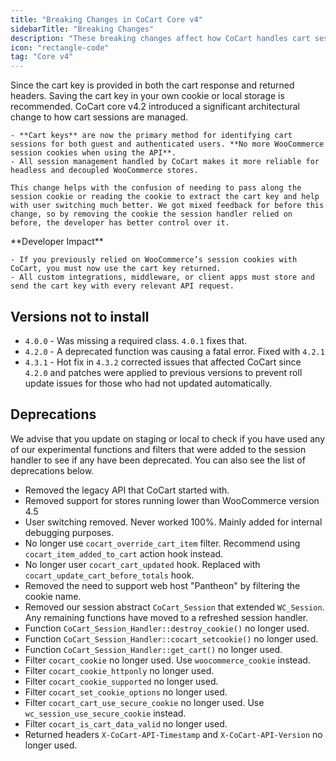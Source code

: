 ```yaml
---
title: "Breaking Changes in CoCart Core v4"
sidebarTitle: "Breaking Changes"
description: "These breaking changes affect how CoCart handles cart sessions."
icon: "rectangle-code"
tag: "Core v4"
---
```


<Note>
    Since the cart key is provided in both the cart response and returned headers. Saving the cart key in your own cookie or local storage is recommended.
</Note>

<Warning>
    CoCart core v4.2 introduced a significant architectural change to how cart sessions are managed.

    - **Cart keys** are now the primary method for identifying cart sessions for both guest and authenticated users. **No more WooCommerce session cookies when using the API**.
    - All session management handled by CoCart makes it more reliable for headless and decoupled WooCommerce stores.

    This change helps with the confusion of needing to pass along the session cookie or reading the cookie to extract the cart key and help with user switching much better. We got mixed feedback for before this change, so by removing the cookie the session handler relied on before, the developer has better control over it.
</Warning>

<Tip>
    **Developer Impact**

    - If you previously relied on WooCommerce’s session cookies with CoCart, you must now use the cart key returned.
    - All custom integrations, middleware, or client apps must store and send the cart key with every relevant API request.
</Tip>

## Versions not to install

* `4.0.0` - Was missing a required class. `4.0.1` fixes that.
* `4.2.0` - A deprecated function was causing a fatal error. Fixed with `4.2.1`
* `4.3.1` - Hot fix in `4.3.2` corrected issues that affected CoCart since `4.2.0` and patches were applied to previous versions to prevent roll update issues for those who had not updated automatically.

## Deprecations

<Tip>
    We advise that you update on staging or local to check if you have used any of our experimental functions and filters that were added to the session handler to see if any have been deprecated. You can also see the list of deprecations below.
</Tip>

* Removed the legacy API that CoCart started with.
* Removed support for stores running lower than WooCommerce version 4.5
* User switching removed. Never worked 100%. Mainly added for internal debugging purposes.
* No longer use `cocart_override_cart_item` filter. Recommend using `cocart_item_added_to_cart` action hook instead.
* No longer user `cocart_cart_updated` hook. Replaced with `cocart_update_cart_before_totals` hook.
* Removed the need to support web host "Pantheon" by filtering the cookie name.
* Removed our session abstract `CoCart_Session` that extended `WC_Session`. Any remaining functions have moved to a refreshed session handler.
* Function `CoCart_Session_Handler::destroy_cookie()` no longer used.
* Function `CoCart_Session_Handler::cocart_setcookie()` no longer used.
* Function `CoCart_Session_Handler::get_cart()` no longer used.
* Filter `cocart_cookie` no longer used. Use `woocommerce_cookie` instead.
* Filter `cocart_cookie_httponly` no longer used.
* Filter `cocart_cookie_supported` no longer used.
* Filter `cocart_set_cookie_options` no longer used.
* Filter `cocart_cart_use_secure_cookie` no longer used. Use `wc_session_use_secure_cookie` instead.
* Filter `cocart_is_cart_data_valid` no longer used.
* Returned headers `X-CoCart-API-Timestamp` and `X-CoCart-API-Version` no longer used.

